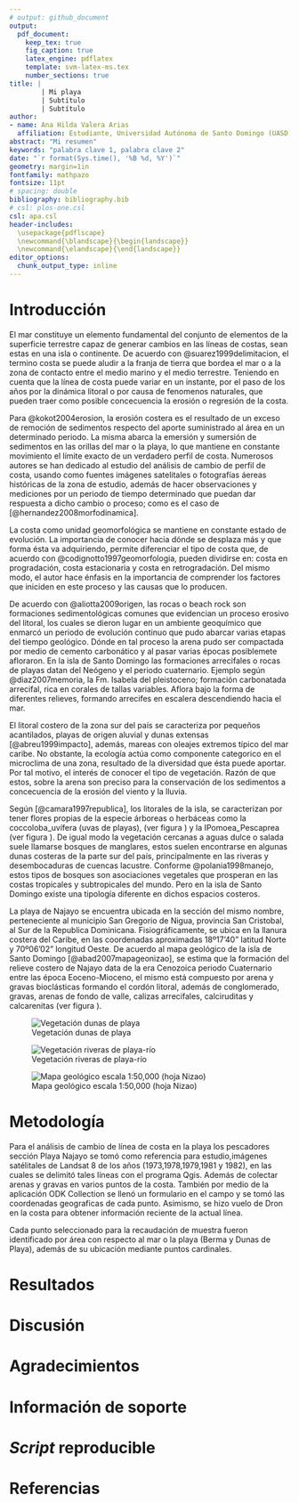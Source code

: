 ```yaml
---
# output: github_document
output: 
  pdf_document:
    keep_tex: true
    fig_caption: true
    latex_engine: pdflatex
    template: svm-latex-ms.tex
    number_sections: true
title: | 
        | Mi playa
        | Subtítulo
        | Subtítulo
author:
- name: Ana Hilda Valera Arias
  affiliation: Estudiante, Universidad Autónoma de Santo Domingo (UASD)
abstract: "Mi resumen"
keywords: "palabra clave 1, palabra clave 2"
date: "`r format(Sys.time(), '%B %d, %Y')`"
geometry: margin=1in
fontfamily: mathpazo
fontsize: 11pt
# spacing: double
bibliography: bibliography.bib
# csl: plos-one.csl
csl: apa.csl
header-includes:
  \usepackage{pdflscape}
  \newcommand{\blandscape}{\begin{landscape}}
  \newcommand{\elandscape}{\end{landscape}}
editor_options: 
  chunk_output_type: inline
---
```


# Introducción

El mar constituye un elemento fundamental del conjunto de elementos de la superficie terrestre capaz de generar cambios en las líneas de costas, sean estas en una isla o continente. De acuerdo con @suarez1999delimitacion, el termino costa se puede aludir a la franja de tierra que bordea el mar o a la zona de contacto entre el medio marino y el medio terrestre. Teniendo en cuenta que la línea de costa puede variar en un instante, por el paso de los años por la dinámica litoral o por causa de fenomenos naturales, que pueden traer como posible concecuencia la erosión o regresión de la costa.

Para @kokot2004erosion, la erosión costera es el resultado de un exceso de remoción de sedimentos respecto del aporte suministrado al área en un determinado periodo. La misma abarca la emersión y sumersión de sedimentos en las orillas del mar o la playa, lo que mantiene en constante movimiento el límite exacto de un verdadero perfil de costa. Numerosos autores se han dedicado al estudio del análisis de cambio de perfil de costa, usando como fuentes imágenes satelitales o fotografías áereas históricas de la zona de estudio, además de hacer observaciones y mediciones por un periodo de tiempo determinado que puedan dar respuesta a dicho cambio o proceso; como es el caso de [@hernandez2008morfodinamica].

La costa como unidad geomorfológica se mantiene en constante estado de evolución. La importancia de conocer hacia dónde se desplaza más y que forma ésta va adquiriendo, permite diferenciar el tipo de costa que, de acuerdo con @codignotto1997geomorfologia, pueden dividirse en: costa en progradación, costa estacionaria y costa en retrogradación. Del mismo modo, el autor hace énfasis en la importancia de comprender los factores que iniciden en este proceso y las causas que lo producen.

De acuerdo con @aliotta2009origen, las rocas o beach rock son formaciones sedimentológicas comunes que evidencian un proceso erosivo del litoral, los cuales se dieron lugar en un ambiente geoquímico que enmarcó un periodo de evolución continuo que pudo abarcar varias etapas del tiempo geológico. Dónde en tal proceso la arena pudo ser compactada por medio de cemento carbonático y al pasar varias épocas posiblemete afloraron. En la isla de Santo Domingo las formaciones arrecifales o rocas de playas datan del Neógeno y el periodo cuaternario. Ejemplo según @diaz2007memoria, la Fm. Isabela del pleistoceno; formación carbonatada arrecifal, rica en corales de tallas variables. Aflora bajo la forma de diferentes relieves, formando arrecifes en escalera descendiendo hacia el mar.

El litoral costero de la zona sur del país se caracteriza por pequeños acantilados, playas de origen aluvial y dunas extensas [@abreu1999impacto], además, mareas con oleajes extremos típico del mar caribe. No obstante, la ecología actúa como componente categorico en el microclima de una zona, resultado de la diversidad que ésta puede aportar. Por tal motivo, el interés de conocer el tipo de vegetación. Razón de que estos, sobre la arena son preciso para la conservación de los sedimentos a concecuencia de la erosión del viento y la lluvia.

Según [@camara1997republica], los litorales de la isla, se caracterizan por tener flores propias de la especie árboreas o herbáceas como la coccoloba_uvífera (uvas de playas), (ver figura \ref{coccoloba}) y la IPomoea_Pescaprea  (ver figura \ref{ipomoea}). De igual modo la vegetación cercanas a aguas dulce o salada suele llamarse bosques de manglares, estos suelen encontrarse en algunas dunas costeras de la parte sur del país, principalmente en las riveras y desembocaduras de cuencas lacustre. Conforme @polania1998manejo, estos tipos de bosques son asociaciones vegetales que prosperan en las costas tropicales y subtropicales del mundo. Pero en la isla de Santo Domingo existe una tipología diferente en dichos espacios costeros.

La playa de Najayo se encuentra ubicada en la sección del mismo nombre, perteneciente al municipio San Gregorio de Nigua, provincia San Cristobal, al Sur de la Republica Dominicana. Fisiográficamente, se ubica en la llanura costera del Caribe, en las coordenadas aproximadas 18º17'40" latitud Norte y 70º06'02" longitud Oeste. De acuerdo al mapa geológico de la isla de Santo Domingo [@abad2007mapageonizao], se estima que la formación del relieve costero de Najayo data de la era Cenozoica periodo Cuaternario entre las época Eoceno-Mioceno, el mismo está compuesto por arena y gravas bioclásticas formando el cordón litoral, además de conglomerado, gravas, arenas de fondo de valle, calizas arrecifales, calciruditas y calcarenitas (ver figura \ref{mapageo50k}).

![Vegetación dunas de playa\label{coccoloba}](coccoloba_uvifera.jpg)

![Vegetación riveras de playa-río\label{ipomoea}](Ipomoea_Pescaprea.jpg)

![Mapa geológico escala 1:50,000 (hoja Nizao)\label{mapageo50k}](mapa_bahia_najayo.png)


\ldots

# Metodología

Para el análisis de cambio de línea de costa en la playa los pescadores sección Playa Najayo se tomó como referencia para estudio,imágenes satélitales de Landsat 8 de los años (1973,1978,1979,1981 y 1982), en las cuales se delimitó tales líneas con el programa Qgis. Además de colectar arenas y gravas en varios puntos de la costa. También por medio de la aplicación ODK Collection se llenó un formulario en el campo y se tomó las coordenadas geograficas de cada punto. Asimismo, se hizo vuelo de Dron en la costa para obtener información reciente de la actual línea.

Cada punto seleccionado para la recaudación de muestra fueron identificado por área con respecto al mar o la playa (Berma y Dunas de Playa), además de su ubicación mediante puntos cardinales.

\ldots

# Resultados

\ldots

# Discusión

# Agradecimientos

# Información de soporte

\ldots

# *Script* reproducible

\ldots

# Referencias
